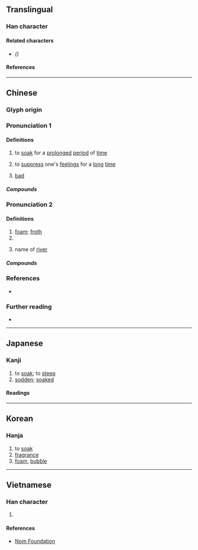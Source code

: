 {{also|沤}}
{{character info}}
==Translingual==

===Han character===
{{Han char|rn=85|rad=水|as=11|sn=14|four=31116|canj=ESRR|ids=⿰氵區}}

====Related characters====
* {{l|mul|[[沤]]}} ''({{w|Simplified Chinese}})''

====References====
{{Han ref|kx=0646.030|dkj=18139|dj=1055.060|hdz=31719.030|uh=6F1A}}

----

==Chinese==
{{zh-forms|s=沤}}

===Glyph origin===
{{Han etym}}

===Pronunciation 1===
{{zh-pron
|m=òu
|c=au3,ngau3
|h=pfs=
|md=
|mn=au/àu
|w=
|mc=2
|oc=2
|cat=v
}}

====Definitions====
{{zh-hanzi}}

# to [[soak]] for a [[prolonged]] [[period]] of [[time]]
# {{lb|zh|dialectal}} to [[suppress]] one's [[feeling]]s for a [[long]] [[time]]
# {{lb|zh|Min Nan}} [[bad]]

=====Compounds=====
{{zh-der|漚肥|漚鬱|漚麻|蒸漚歷瀾}}

===Pronunciation 2===
{{zh-pron
|m=ōu
|c=au1,ngau1
|h=pfs=
|md=
|mn=
|w=
|mc=1
|oc=1
|cat=n,pn
}}

====Definitions====
{{zh-hanzi}}

# [[foam]]; [[froth]]
# {{zh-alt-form|鷗}}
# {{zh-div|江}} name of [[river]]

=====Compounds=====
{{zh-der|水上漚|浮漚|漚子|漚籃|浮漚|如海一漚}}

===References===
* {{R:yue:Hanzi}}

===Further reading===
* {{thcwd|10640}}

----

==Japanese==

===Kanji===
{{ja-kanji|grade=|rs=水11}}

# to [[soak]]; to [[steep#Verb|steep]]
# [[sodden]]; [[soaked]]

====Readings====
{{ja-readings
|goon=う
|kanon=おう
|kun=ひた-す}}

----

==Korean==

===Hanja===
{{ko-hanja|hangeul=구|eumhun=|rv=gu|mr=ku|y=kwu}}

# to [[soak]]
# [[fragrance]]
# [[foam]], [[bubble]]

----

==Vietnamese==

===Han character===
{{vi-readings|rs=水11|reading=âu}}

# {{rfdef|vi|sort=水11}}

====References====
* [http://nomfoundation.org/common/nom_details.php?codepoint=6f1a Nom Foundation]
